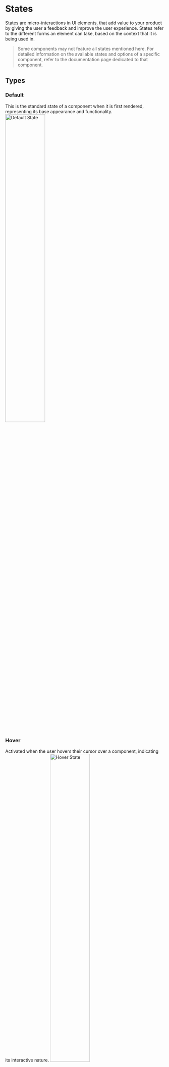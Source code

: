 

<Meta title="Foundations/States" />

# States
States are micro-interactions in UI elements, that add value to your product by giving the user a feedback and improve the user experience. States refer to the different forms an element can take, based on the context that it is being used in.

> Some components may not feature all states mentioned here. For detailed information on the available states and options of a specific component, refer to the documentation page dedicated to that component.

## Types

### Default
This is the standard state of a component when it is first rendered, representing its base appearance and functionality.
<img width="50%" src={DefaultState} alt="Default State" />

### Hover
Activated when the user hovers their cursor over a component, indicating its interactive nature.
<img width="50%" src={HoverState} alt="Hover State" />

### Pressed
Occurs when a component is clicked or tapped, providing immediate visual feedback to the user.
<img width="50%" src={PressedState} alt="Pressed State" />

### Active
Triggered when a component is actively engaged by the user, such as when clicking on a button or input field.
<img width="50%" src={ActiveState} alt="Active State" />

### Checked
Applied to checkboxes, radio buttons, or switch switches to indicate that the option has been selected or activated.
<img width="50%" src={CheckedState} alt="Checked State" />

### Selected
Used to highlight items that have been chosen or are currently in focus within a group of selectable elements.
<img width="50%" src={SelectedState} alt="Selected State" />

### Keyboard focus
Keyboard focus begins when a user interacts, illuminating an item as it's navigated through using a keyboard.
<img width="50%" src={FocusState} alt="Focus State" />

### Disabled
Utilized to indicate that an element is present but currently inactive or unavailable for interaction.
<img width="50%" src={DisabledState} alt="Disabled State" />

### Error
Utilized to alert users when something has gone wrong or when their input is invalid.
<img width="50%" src={ErrorState} alt="Error State" />

